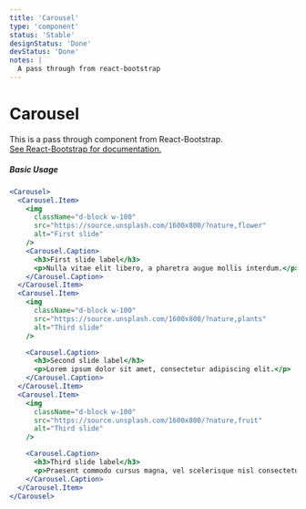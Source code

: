```yaml
---
title: 'Carousel'
type: 'component'
status: 'Stable'
designStatus: 'Done'
devStatus: 'Done'
notes: |
  A pass through from react-bootstrap
---
```



# Carousel

<SingleComponentStatus frontmatter={props?.pageContext?.frontmatter} />

<p style={{ fontSize: '1.5em' }}>
  This is a pass through component from React-Bootstrap.<br/>
  <a href="https://react-bootstrap.github.io/components/carousel/" target="_blank" rel="noopener noreferrer">
    See React-Bootstrap for documentation.
  </a>
</p>

##### Basic Usage

```jsx live
<Carousel>
  <Carousel.Item>
    <img
      className="d-block w-100"
      src="https://source.unsplash.com/1600x800/?nature,flower"
      alt="First slide"
    />
    <Carousel.Caption>
      <h3>First slide label</h3>
      <p>Nulla vitae elit libero, a pharetra augue mollis interdum.</p>
    </Carousel.Caption>
  </Carousel.Item>
  <Carousel.Item>
    <img
      className="d-block w-100"
      src="https://source.unsplash.com/1600x800/?nature,plants"
      alt="Third slide"
    />

    <Carousel.Caption>
      <h3>Second slide label</h3>
      <p>Lorem ipsum dolor sit amet, consectetur adipiscing elit.</p>
    </Carousel.Caption>
  </Carousel.Item>
  <Carousel.Item>
    <img
      className="d-block w-100"
      src="https://source.unsplash.com/1600x800/?nature,fruit"
      alt="Third slide"
    />

    <Carousel.Caption>
      <h3>Third slide label</h3>
      <p>Praesent commodo cursus magna, vel scelerisque nisl consectetur.</p>
    </Carousel.Caption>
  </Carousel.Item>
</Carousel>
```
